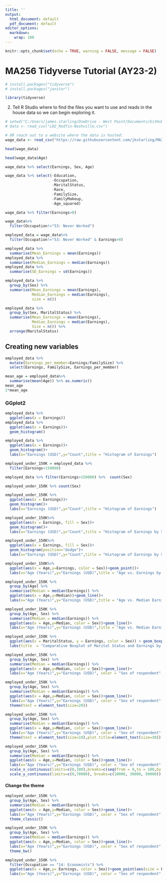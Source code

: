 ```yaml
---
title: ''
output:
  html_document: default
  pdf_document: default
editor_options:
  markdown:
    wrap: 100
---
```


```r
knitr::opts_chunk$set(echo = TRUE, warning = FALSE, message = FALSE)
```


# MA256 Tidyverse Tutorial (AY23-2)

```r
# install.packages("tidyverse")
# install.packages("janitor")
```



```r
library(tidyverse)
```

2.  Tell R Studio where to find the files you want to use and reads in the house data so we can begin exploring it.

```r
# setwd("C:/Users/james.starling/OneDrive - West Point/Documents/GitHub/MA256/data/")
# data <- read_csv("L02_Redfin-Nashville.csv")

# OR reach out to a website where the data is hosted:
wage_data <- read_csv("https://raw.githubusercontent.com/jkstarling/MA256/main/data/wage_data.csv")
```



```r
head(wage_data)
```

```r
head(wage_data$Age)
```

```r
wage_data %>% select(Earnings, Sex, Age)
```

```r
wage_data %>% select(-Education, 
                     -Occupation, 
                     -MaritalStatus, 
                     -Race, 
                     -FamilySize, 
                     -FamilyMakeup, 
                     -Age_squared)
```

```r
wage_data %>% filter(Earnings>0)
```



```r
wage_data%>%
  filter(Occupation!="53: Never Worked")
```


```r
employed_data = wage_data%>%
  filter(Occupation!="53: Never Worked" & Earnings>0)
```


```r
employed_data %>%
  summarise(Mean_Earnings = mean(Earnings))
employed_data %>%
  summarise(Median_Earnings = median(Earnings))
employed_data %>%
  summarise(SD_Earnings = sd(Earnings))
```



```r
employed_data %>% 
  group_by(Sex) %>% 
  summarise(Mean_Earnings = mean(Earnings), 
            Median_Earnings = median(Earnings), 
            size = n())
```



```r
employed_data %>% 
  group_by(Sex, MaritalStatus) %>% 
  summarise(Mean_Earnings = mean(Earnings), 
            Median_Earnings = median(Earnings), 
            Size = n()) %>% 
  arrange(MaritalStatus)
```




## Creating new variables


```r
employed_data %>%
  mutate(Earnings_per_member=Earnings/FamilySize) %>% 
  select(Earnings, FamilySize, Earnings_per_member)
```

```r
mean_age = employed_data%>%
  summarise(mean(Age)) %>% as.numeric()
mean_age
2*mean_age
```

### GGplot2


```r
employed_data %>%
  ggplot(aes(x = Earnings))
employed_data %>%
  ggplot(aes(x = Earnings))+
  geom_histogram()

```





```r
employed_data %>%
  ggplot(aes(x = Earnings))+
  geom_histogram()+
  labs(x="Earnings (USD)",y="Count",title = "Histogram of Earnings")
```


```r
employed_under_150K = employed_data %>% 
  filter(Earnings<150000)

employed_data %>% filter(Earnings>150000) %>%  count(Sex)
```





```r
employed_under_150K %>% count(Sex)
```



```r
employed_under_150K %>%
  ggplot(aes(x = Earnings))+
  geom_histogram()+
  labs(x="Earnings (USD)",y="Count",title = "Histogram of Earnings")
```

```r
employed_under_150K%>%
  ggplot(aes(x = Earnings, fill = Sex))+
  geom_histogram()+
  labs(x="Earnings (USD)",y="Count",title = "Histogram of Earnings by Sex")
```



```r
employed_under_150K%>%
  ggplot(aes(x = Earnings, fill = Sex))+
  geom_histogram(position="dodge")+
  labs(x="Earnings (USD)",y="Count",title = "Histogram of Earnings by Sex")
```



```r
employed_under_150K%>%
  ggplot(aes(x = Age,y=Earnings, color = Sex))+geom_point()+
  labs(x="Age (Years)",y="Earnings (USD)",title = "Age vs. Earnings by Sex")
```


```r
employed_under_150K %>% 
  group_by(Age) %>% 
  summarise(Median = median(Earnings)) %>% 
  ggplot(aes(x = Age,y=Median))+geom_line()+
  labs(x="Age (Years)",y="Earnings (USD)",title = "Age vs. Median Earnings")
```


```r
employed_under_150K %>% 
  group_by(Age, Sex) %>% 
  summarise(Median = median(Earnings)) %>% 
  ggplot(aes(x = Age,y=Median, color = Sex))+geom_line()+
  labs(x="Age (Years)",y="Earnings (USD)",title = "Age vs. Median Earnings by Sex")
```


```r
employed_under_150K %>% 
  ggplot(aes(x = MaritalStatus, y = Earnings, color = Sex)) + geom_boxplot()+
  labs(title  = "Comparative Boxplot of Marital Status and Earnings by Sex", x = "Marital Status")
```


```r
employed_under_150K %>% 
  group_by(Age, Sex) %>% 
  summarise(Median = median(Earnings)) %>% 
  ggplot(aes(x = Age,y=Median, color = Sex))+geom_line()+
  labs(x="Age (Years)",y="Earnings (USD)", color = "Sex of respondent", title = "Age vs. Median Earnings by Sex")
```


```r
employed_under_150K %>% 
  group_by(Age, Sex) %>% 
  summarise(Median = median(Earnings)) %>% 
  ggplot(aes(x = Age,y=Median, color = Sex))+geom_line()+
  labs(x="Age (Years)",y="Earnings (USD)", color = "Sex of respondent", title = "Age vs. Median Earnings by Sex")+
  theme(text = element_text(size=20))
```

```r
employed_under_150K %>% 
  group_by(Age, Sex) %>% 
  summarise(Median = median(Earnings)) %>% 
  ggplot(aes(x = Age,y=Median, color = Sex))+geom_line()+
  labs(x="Age (Years)",y="Earnings (USD)", color = "Sex of respondent", title = "Age vs. Median Earnings by Sex")+
  theme(text = element_text(size=10),plot.title=element_text(size=30))
```




```r
employed_under_150K %>% 
  group_by(Age, Sex) %>% 
  summarise(Median = median(Earnings)) %>% 
  ggplot(aes(x = Age,y=Median, color = Sex))+geom_line()+
  labs(x="Age (Years)",y="Earnings (USD)", color = "Sex of respondent", title = "Age vs. Median Earnings by Sex")+
  scale_x_continuous(limits=c(0,100),breaks=c(seq(from = 0,to = 100,by = 10)))+
  scale_y_continuous(limits=c(0,70000), breaks=c(10000, 30000, 50000))
```

#### Change the theme

```r
employed_under_150K %>% 
  group_by(Age, Sex) %>% 
  summarise(Median = median(Earnings)) %>% 
  ggplot(aes(x = Age,y=Median, color = Sex))+geom_line()+
  labs(x="Age (Years)",y="Earnings (USD)", color = "Sex of respondent", title = "Age vs. Median Earnings by Sex")+
  theme_classic()
```



```r
employed_under_150K %>% 
  group_by(Age, Sex) %>% 
  summarise(Median = median(Earnings)) %>% 
  ggplot(aes(x = Age,y=Median, color = Sex))+geom_line()+
  labs(x="Age (Years)",y="Earnings (USD)", color = "Sex of respondent", title = "Age vs. Median Earnings by Sex")+
  theme_bw()
```

```r
employed_under_150K %>% 
  filter(Occupation == "14: Economists") %>% 
  ggplot(aes(x = Age,y= Earnings, color = Sex))+geom_point(aes(size = FamilySize))+
  labs(x="Age (Years)",y="Earnings (USD)", color = "Sex of respondent",  size = "Family Size", title = "Age vs. Median Earnings by Sex for Economists")
```



```r

```



```r

```



```r

```
















